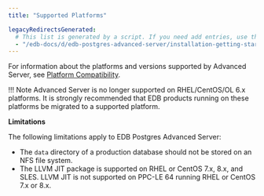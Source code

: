 ```yaml
---
title: "Supported Platforms"

legacyRedirectsGenerated:
  # This list is generated by a script. If you need add entries, use the `legacyRedirects` key.
  - "/edb-docs/d/edb-postgres-advanced-server/installation-getting-started/installation-guide-for-linux/12/EDB_Postgres_Advanced_Server_Installation_Guide_Linux.1.04.html"
---
```


<div id="supported_platorms" class="registered_link"></div>

For information about the platforms and versions supported by Advanced Server, see [Platform Compatibility](https://www.enterprisedb.com/platform-compatibility).


!!! Note
    Advanced Server is no longer supported on RHEL/CentOS/OL 6.x platforms. It is strongly recommended that EDB products running on these platforms be migrated to a supported platform. 

**Limitations**

The following limitations apply to EDB Postgres Advanced Server:

-   The `data` directory of a production database should not be stored on an NFS file system.
-   The LLVM JIT package is supported on RHEL or CentOS 7.x, 8.x, and SLES. LLVM JIT is not supported on PPC-LE 64 running RHEL or CentOS 7.x or 8.x.
